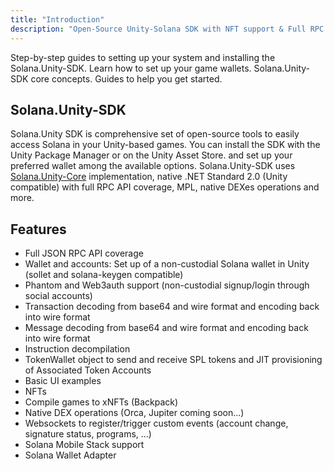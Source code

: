 ```yaml
---
title: "Introduction"
description: "Open-Source Unity-Solana SDK with NFT support & Full RPC coverage."
---
```


<CardGroup cols={2}>
  <Card
    title="Installation"
    icon="location-arrow"
    href="/SolanaUnitySDK/getting-started/installation"
    iconType="duotone"
  >
    Step-by-step guides to setting up your system and installing the
    Solana.Unity-SDK.
  </Card>
  <Card
    title="Wallet Configuration"
    icon="wallet"
    href="/SolanaUnitySDK/getting-started/configuration"
    iconType="duotone"
  >
    Learn how to set up your game wallets.
  </Card>
  <Card
    title="Core Concepts"
    icon="hexagon-check"
    href="/SolanaUnitySDK/core-concepts/associated-token-account"
    iconType="duotone"
  >
    Solana.Unity-SDK core concepts.
  </Card>
  <Card
    title="Guides"
    icon="books"
    href="/SolanaUnitySDK/guides/mint-an-nft"
    iconType="duotone"
  >
    Guides to help you get started.
  </Card>
</CardGroup>

## Solana.Unity-SDK

Solana.Unity SDK is comprehensive set of open-source tools to easily access Solana in your Unity-based games. You can install the SDK with the Unity Package Manager or on the Unity Asset Store. and set up your preferred wallet among the available options. Solana.Unity-SDK uses [Solana.Unity-Core](https://github.com/garbles-labs/Solana.Unity-Core) implementation, native .NET Standard 2.0 (Unity compatible) with full RPC API coverage, MPL, native DEXes operations and more.

## Features

- Full JSON RPC API coverage
- Wallet and accounts: Set up of a non-custodial Solana wallet in Unity (sollet and solana-keygen compatible)
- Phantom and Web3auth support (non-custodial signup/login through social accounts)
- Transaction decoding from base64 and wire format and encoding back into wire format
- Message decoding from base64 and wire format and encoding back into wire format
- Instruction decompilation
- TokenWallet object to send and receive SPL tokens and JIT provisioning of Associated Token Accounts
- Basic UI examples
- NFTs
- Compile games to xNFTs (Backpack)
- Native DEX operations (Orca, Jupiter coming soon...)
- Websockets to register/trigger custom events (account change, signature status, programs, ...)
- Solana Mobile Stack support
- Solana Wallet Adapter
